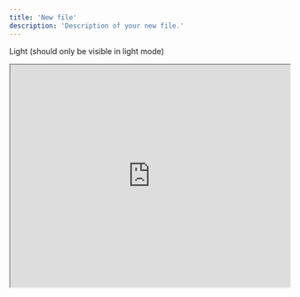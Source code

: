 ```yaml
---
title: 'New file'
description: 'Description of your new file.'
---
```


Light (should only be visible in light mode)
<iframe src="https://5z9rdw.csb.app/" height="400px" width="100%" class="block dark:hidden" />

Dark (should only be visible in dark mode)
<iframe src="https://5l9cws.csb.app/" height="400px" width="100%" class="hidden dark:block"/>


<Accordion title="I am an Accordion.">
  - Hi
  - Hello
  - Hi
  - Hello
  - Hi
  - Hello
  - Hi
  - Hello
  - Hi
  - Hello
</Accordion>

<Accordion title="Accordion 2">
  <ul>
    <li class="flex items-center">
        <img 
            src="https://storage.googleapis.com/kombo-assets/integrations/personio/icon.svg" 
            height="16px"
            width="16px"
            class="m-0"
        />
        <span class="ml-2">Personio</span>
    </li>
    <li class="flex items-center">
        <img 
            src="https://storage.googleapis.com/kombo-assets/integrations/successfactors/icon.svg" 
            height="16px"
            width="16px"
            class="m-0"
        />
        <span class="ml-2">SAP SuccessFactors</span>
    </li>
    <li class="flex items-center">
        <img 
            src="https://storage.googleapis.com/kombo-assets/integrations/factorial/icon.svg" 
            height="16px"
            width="16px"
            class="m-0"
        />
        <span class="ml-2">Factorial</span>
    </li>
    <li class="flex items-center">
        <img 
            src="https://storage.googleapis.com/kombo-assets/integrations/bamboohr/icon.svg" 
            height="16px"
            width="16px"
            class="m-0"
        />
        <span class="ml-2">BambooHR</span>
    </li>
    <li class="flex items-center">
        <img 
            src="https://storage.googleapis.com/kombo-assets/integrations/hibob/icon.svg" 
            height="16px"
            width="16px"
            class="m-0"
        />
        <span class="ml-2">HiBob</span>
    </li>
    <li class="flex items-center">
        <img 
            src="https://storage.googleapis.com/kombo-assets/integrations/remotecom/icon.svg" 
            height="16px"
            width="16px"
            class="m-0"
        />
        <span class="ml-2">Remote</span>
    </li>
    <li class="flex items-center">
        <img 
            src="https://storage.googleapis.com/kombo-assets/integrations/sagehr/icon.svg" 
            height="16px"
            width="16px"
            class="m-0"
        />
        <span class="ml-2">Sage HR</span>
    </li>
    <li class="flex items-center">
        <img 
            src="https://storage.googleapis.com/kombo-assets/integrations/humaans/icon.svg" 
            height="16px"
            width="16px"
            class="m-0"
        />
        <span class="ml-2">Humaans</span>
    </li>
    <li class="flex items-center">
        <img 
            src="https://storage.googleapis.com/kombo-assets/integrations/breathehr/icon.svg" 
            height="16px"
            width="16px"
            class="m-0"
        />
        <span class="ml-2">Breathe HR</span>
    </li>
    <li class="flex items-center">
        <img 
            src="https://storage.googleapis.com/kombo-assets/integrations/nmbrs/icon.svg" 
            height="16px"
            width="16px"
            class="m-0"
        />
        <span class="ml-2">Nmbrs</span>
    </li>
    <li class="flex items-center">
        <img 
            src="https://storage.googleapis.com/kombo-assets/integrations/sandbox/icon.svg" 
            height="16px"
            width="16px"
            class="m-0"
        />
        <span class="ml-2">Sandbox</span>
    </li>
  </ul>
</Accordion>

## Markdown image format
![Hello](/logo/dark.svg)
![Hello](/logo/light.svg)

## HTML image format
<img src="/logo/dark.svg" />
<img src="/logo/light.svg" />

### Frame

<Frame>
  <img src="/logo/light.svg" />
</Frame>

### Frame with caption

<Frame caption="Caption Text">
  <img src="/logo/light.svg" />
</Frame>

### Glass frame

<Frame type="glass">
  <img src="/logo/light.svg" />
</Frame>